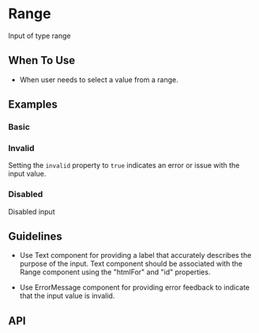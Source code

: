 
<Meta of={Range} />

# Range

Input of type range

## When To Use

- When user needs to select a value from a range.

## Examples

### Basic

<Canvas of={Basic} />

### Invalid

Setting the `invalid` property to `true` indicates an error or issue with the input value.

<Canvas of={Invalid} />

### Disabled

Disabled input

<Canvas of={Disabled} />

## Guidelines

- Use Text component for providing a label that accurately describes
the purpose of the input. Text component should be associated
with the Range component using the "htmlFor" and "id" properties.

- Use ErrorMessage component for providing error feedback to indicate
that the input value is invalid.

## API

<ArgTypes />
